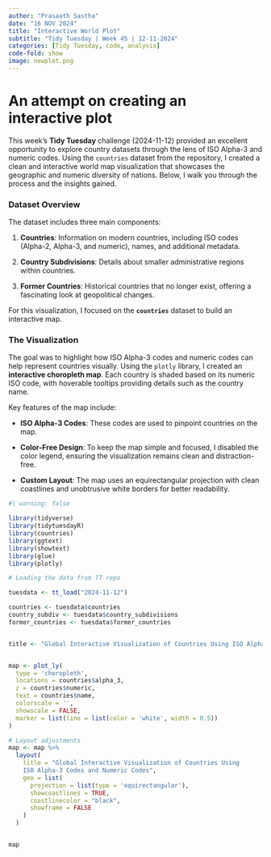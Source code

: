 ```yaml
---
author: "Prasaath Sastha"
date: "16 NOV 2024"
title: "Interactive World Plot"
subtitle: "Tidy Tuesday | Week 45 | 12-11-2024"
categories: [Tidy Tuesday, code, analysis]
code-fold: show
image: newplot.png
---
```


# An attempt on creating an interactive plot

This week’s **Tidy Tuesday** challenge (2024-11-12) provided an excellent opportunity to explore country datasets through the lens of ISO Alpha-3 and numeric codes. Using the `countries` dataset from the repository, I created a clean and interactive world map visualization that showcases the geographic and numeric diversity of nations. Below, I walk you through the process and the insights gained.

### **Dataset Overview**

The dataset includes three main components:

1.  **Countries**: Information on modern countries, including ISO codes (Alpha-2, Alpha-3, and numeric), names, and additional metadata.

2.  **Country Subdivisions**: Details about smaller administrative regions within countries.

3.  **Former Countries**: Historical countries that no longer exist, offering a fascinating look at geopolitical changes.

For this visualization, I focused on the **`countries`** dataset to build an interactive map.

### **The Visualization**

The goal was to highlight how ISO Alpha-3 codes and numeric codes can help represent countries visually. Using the `plotly` library, I created an **interactive choropleth map**. Each country is shaded based on its numeric ISO code, with hoverable tooltips providing details such as the country name.

Key features of the map include:

-   **ISO Alpha-3 Codes**: These codes are used to pinpoint countries on the map.

-   **Color-Free Design**: To keep the map simple and focused, I disabled the color legend, ensuring the visualization remains clean and distraction-free.

-   **Custom Layout**: The map uses an equirectangular projection with clean coastlines and unobtrusive white borders for better readability.

```r
#| warning: false

library(tidyverse)
library(tidytuesdayR)
library(countries)
library(ggtext)
library(showtext)
library(glue)
library(plotly)

# Loading the data from TT repo

tuesdata <- tt_load("2024-11-12")

countries <- tuesdata$countries
country_subdiv <- tuesdata$country_subdivisions
former_countries <- tuesdata$former_countries


title <- "Global Interactive Visualization of Countries Using ISO Alpha-3 Codes and Numeric Codes"


map <- plot_ly(
  type = 'choropleth',
  locations = countries$alpha_3,  
  z = countries$numeric,          
  text = countries$name,        
  colorscale = '', 
  showscale = FALSE,
  marker = list(line = list(color = 'white', width = 0.5))
)

# Layout adjustments
map <- map %>%
  layout(
    title = "Global Interactive Visualization of Countries Using 
    ISO Alpha-3 Codes and Numeric Codes",
    geo = list(
      projection = list(type = 'equirectangular'),
      showcoastlines = TRUE,
      coastlinecolor = "black",
      showframe = FALSE
    )
  )


map
```

```{=html}
<script src="https://utteranc.es/client.js"
        repo="prasaath-sastha/blog_comments"
        issue-term="title"
        theme="github-light"
        crossorigin="anonymous"
        async>
</script>
```
